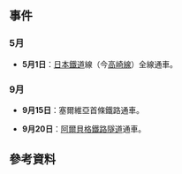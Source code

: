 {{Year in rail transport|prev=1883|curr=1884|next=1885|decade=1880}}
== 事件 ==
=== 5月 ===
* {{flagicon|Japan}} '''5月1日'''：[[日本鐵道|日本鐵道]]線（今[[高崎線|高崎線]]）全線通車。
=== 9月 ===
* {{flagicon|Serbia}} '''9月15日'''：塞爾維亞首條鐵路通車。
* {{flagicon|Austria-Hungary}} '''9月20日'''：[[阿爾貝格鐵路隧道|阿爾貝格鐵路隧道]]通車。
== 參考資料 ==
{{Reflist}}

{{各年鐵路}}